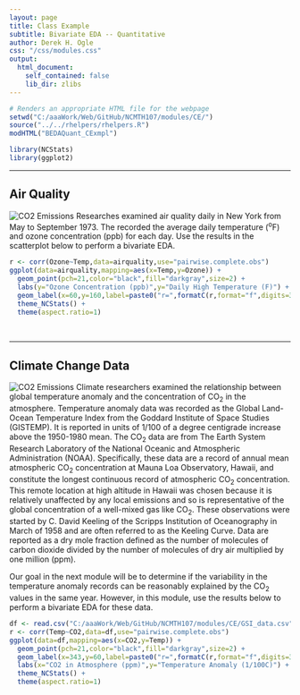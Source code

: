```yaml
---
layout: page
title: Class Example
subtitle: Bivariate EDA -- Quantitative
author: Derek H. Ogle
css: "/css/modules.css"
output:
  html_document:
    self_contained: false
    lib_dir: zlibs
---
```


```r
# Renders an appropriate HTML file for the webpage
setwd("C:/aaaWork/Web/GitHub/NCMTH107/modules/CE/")
source("../../rhelpers/rhelpers.R")
modHTML("BEDAQuant_CExmpl")
```
```r
library(NCStats)
library(ggplot2)
```

----

## Air Quality
<img src="http://derekogle.com/NCMTH107/modules/CE/zimgs/CO2.jpg" alt="CO2 Emissions" class="img-right">
Researches examined air quality daily in New York from May to September 1973. The recorded the average daily temperature (<sup>o</sup>F) and ozone concentration (ppb) for each day. Use the results in the scatterplot below to perform a bivariate EDA.

```r
r <- corr(Ozone~Temp,data=airquality,use="pairwise.complete.obs")
ggplot(data=airquality,mapping=aes(x=Temp,y=Ozone)) +
  geom_point(pch=21,color="black",fill="darkgray",size=2) +
  labs(y="Ozone Concentration (ppb)",y="Daily High Temperature (F)") +
  geom_label(x=60,y=160,label=paste0("r=",formatC(r,format="f",digits=3))) +
  theme_NCStats() +
  theme(aspect.ratio=1)
```

<br>

----

## Climate Change Data
<img src="http://derekogle.com/NCMTH107/modules/CE/zimgs/CO2.jpg" alt="CO2 Emissions" class="img-right">
Climate researchers examined the relationship between global temperature anomaly and the concentration of CO<sub>2</sub> in the atmosphere. Temperature anomaly data was recorded as the Global Land-Ocean Temperature Index from the Goddard Institute of Space Studies (GISTEMP). It is reported in units of 1/100 of a degree centigrade increase above the 1950-1980 mean. The CO<sub>2</sub> data are from The Earth System Research Laboratory of the National Oceanic and Atmospheric Administration (NOAA). Specifically, these data are a record of annual mean atmospheric CO<sub>2</sub> concentration at Mauna Loa Observatory, Hawaii, and constitute the longest continuous record of atmospheric CO<sub>2</sub> concentration. This remote location at high altitude in Hawaii was chosen because it is relatively unaffected by any local emissions and so is representative of the global concentration of a well-mixed gas like CO<sub>2</sub>. These observations were started by C. David Keeling of the Scripps Institution of Oceanography in March of 1958 and are often referred to as the Keeling Curve. Data are reported as a dry mole fraction defined as the number of molecules of carbon dioxide divided by the number of molecules of dry air multiplied by one million (ppm).

Our goal in the next module will be to determine if the variability in the temperature anomaly records can be reasonably explained by the CO<sub>2</sub> values in the same year. However, in this module, use the results below to perform a bivariate EDA for these data.

```r
df <- read.csv("C:/aaaWork/Web/GitHub/NCMTH107/modules/CE/GSI_data.csv")
r <- corr(Temp~CO2,data=df,use="pairwise.complete.obs")
ggplot(data=df,mapping=aes(x=CO2,y=Temp)) +
  geom_point(pch=21,color="black",fill="darkgray",size=2) +
  geom_label(x=343,y=60,label=paste0("r=",formatC(r,format="f",digits=3))) +
  labs(x="CO2 in Atmosphere (ppm)",y="Temperature Anomaly (1/100C)") +
  theme_NCStats() +
  theme(aspect.ratio=1)
```
